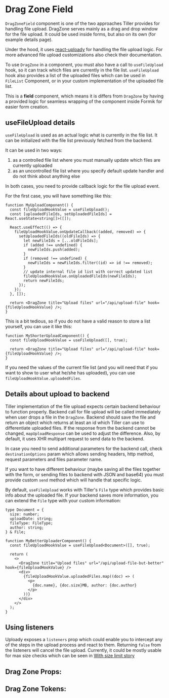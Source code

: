

# Drag Zone Field

`DragZoneField` component is one of the two approaches Tiller provides for handling file upload. DragZone serves mainly as a
drag and drop window for the file upload. It could be used inside forms, but also on its own (for example details
page).

Under the hood, it uses [react-uploady](https://github.com/rpldy/react-uploady) for handling the file upload
logic. For more advanced file upload customizations also check their documentation.

To use `DragZone` in a component, you must also have a call to `useFileUpload` hook, so it can track which files are
currently in the file list. `useFileUpload` hook also provides a list of the uploaded files which can be used in
`FileList` Component, or in your custom implementation of the uploaded file list.

This is a **field** component, which means it is differs from `DragZone` by having a provided logic for seamless
wrapping of the component inside Formik for easier form creation.

## useFileUpload details

`useFileUpload` is used as an actual logic what is currently in the file list. It can be initialized with the file
list previously fetched from the backend.

It can be used in two ways:

1. as a controlled file list where you must manually update which files are currently uploaded
2. as an uncontrolled file list where you specify default update handler and do not think about anything else

In both cases, you need to provide callback logic for the file upload event.

For the first case, you will have something like this:

```tsx
function MyUploadComponent() {
  const fileUploadHookValue = useFileUpload();
  const [uploadedFileIds, setUploadedFileIds] = React.useState<string[]>([]);

  React.useEffect(() => {
    fileUploadHookValue.onUpdateCallback((added, removed) => {
      setUploadedFileIds((oldFileIds) => {
        let newFileIds = [...oldFileIds];
        if (added !== undefined) {
          newFileIds.push(added);
        }
        if (removed !== undefined) {
          newFileIds = newFileIds.filter((id) => id !== removed);
        }
        // update internal file id list with correct updated list
        fileUploadHookValue.onUploadedFileIds(newFileIds);
        return newFileIds;
      });
    });
  }, []);

  return <DragZone title="Upload files" url="/api/upload-file" hook={fileUploadHookValue} />;
}
```

This is a bit tedious, so if you do not have a valid reason to store a list yourself, you can use it like this:

```tsx
function MyShorterUploadComponent() {
  const fileUploadHookValue = useFileUpload([], true);

  return <DragZone title="Upload files" url="/api/upload-file" hook={fileUploadHookValue} />;
}
```

If you need the values of the current file list (and you will need that if you want to show to user what he/she has
uploaded), you can use `fileUploadHookValue.uploadedFiles`.

## Details about upload to backend

Tiller implementation of the file upload expects certain backend behaviour to function properly.
Backend call for file upload will be called immediately when user drops a file in the `DragZone`.
Backend should save the file and return an object which returns at least an id which Tiller can use to differentiate
uploaded files. If the response from the backend cannot be changed, `mapUploadResponse` can be used to adjust the
difference. Also, by default, it uses XHR multipart request to send data to the backend.

In case you need to send additional parameters for the backend call, check `destinationOptions` param which allows
sending headers, http method, request parameters and files parameter name.

If you want to have different behaviour (maybe saving all the files together with the form, or sending files to
backend with JSON and base64) you must provide custom `send` method which will handle that specific logic.

By default, `useFileUpload` works with Tiller's `File` type which provides basic info about the uploaded file.
If your backend saves more information, you can extend the `File` type with your custom information:

```tsx
type Document = {
  size: number;
  uploadDate: string;
  fileType: FileType;
  author: string;
} & File;

function MyBetterUploaderComponent() {
  const fileUploadHookValue = useFileUpload<Document>([], true);

  return (
    <>
      <DragZone title="Upload files" url="/api/upload-file-but-better" hook={fileUploadHookValue} />
      <div>
        {fileUploadHookValue.uploadedFiles.map((doc) => (
          <p>
            {doc.name}, {doc.size}MB, author: {doc.author}
          </p>
        ))}
      </div>
    </>
  );
}
```

## Using listeners

Uploady exposes a `listeners` prop which could enable you to intercept any of the steps in the upload process and react to them.
Returning `false` from the listeners will cancel the file upload.
Currently, it could be mostly usable for max size checks which can be seen in [With size limit story](/docs/component-library-formik-elements-dragzonefield--with-size-limit)

<Stories includePrimary={true} />

## Drag Zone Props:

<ArgsTable of={DragZone} />

## Drag Zone Tokens:

<ThemeTokens component="DragZone" />
